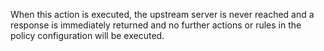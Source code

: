 When this action is executed, the upstream server is never reached and a
response is immediately returned and no further actions or rules in the policy
configuration will be executed.
